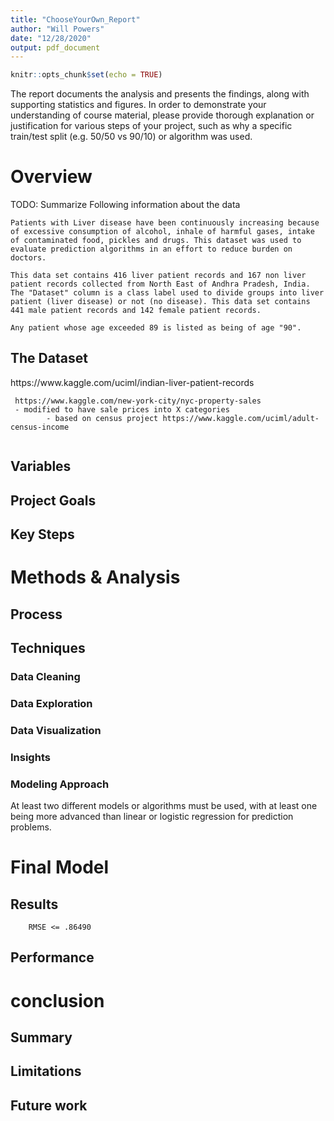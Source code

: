 ```yaml
---
title: "ChooseYourOwn_Report"
author: "Will Powers"
date: "12/28/2020"
output: pdf_document
---
```


```r
knitr::opts_chunk$set(echo = TRUE)
```
The report documents the analysis and presents the findings, along with supporting statistics and figures. In order to demonstrate your understanding of course material, please provide thorough explanation or justification for various steps of your project, such as why a specific train/test split (e.g. 50/50 vs 90/10) or algorithm was used.

#	Overview 

TODO: Summarize Following information about the data

```
Patients with Liver disease have been continuously increasing because of excessive consumption of alcohol, inhale of harmful gases, intake of contaminated food, pickles and drugs. This dataset was used to evaluate prediction algorithms in an effort to reduce burden on doctors.

This data set contains 416 liver patient records and 167 non liver patient records collected from North East of Andhra Pradesh, India. The "Dataset" column is a class label used to divide groups into liver patient (liver disease) or not (no disease). This data set contains 441 male patient records and 142 female patient records.

Any patient whose age exceeded 89 is listed as being of age "90".
```


## The Dataset

https://www.kaggle.com/uciml/indian-liver-patient-records

     
     https://www.kaggle.com/new-york-city/nyc-property-sales
     - modified to have sale prices into X categories 
            - based on census project https://www.kaggle.com/uciml/adult-census-income
            

     
## Variables

##	Project Goals

##	Key Steps

#	Methods & Analysis
## Process 
## Techniques
### Data Cleaning
###	Data Exploration 
###	Data Visualization
###	Insights 
###	Modeling Approach

 At least two different models or algorithms must be used, with at least one being more advanced than linear or logistic regression for prediction problems.

#	Final Model
##	Results 
        RMSE <= .86490
##	Performance

#	conclusion
##	Summary
##	Limitations 
##	Future work
